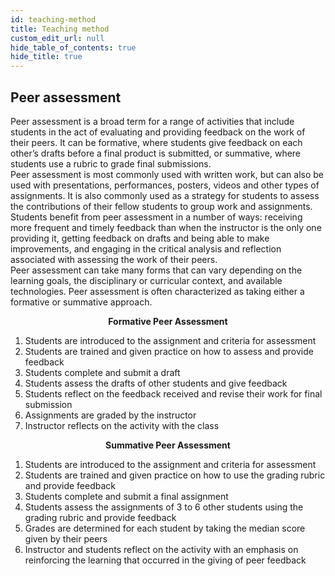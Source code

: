 ```yaml
---
id: teaching-method
title: Teaching method
custom_edit_url: null
hide_table_of_contents: true
hide_title: true
---
```


## Peer assessment

Peer assessment is a broad term for a range of activities that include students in the act of evaluating and providing feedback on the work of their peers. It can be formative, where students give feedback on each other’s drafts before a final product is submitted, or summative, where students use a rubric to grade final submissions.  
Peer assessment is most commonly used with written work, but can also be used with presentations, performances, posters, videos and other types of assignments. It is also commonly used as a strategy for students to assess the contributions of their fellow students to group work and assignments. Students benefit from peer assessment in a number of ways: receiving more frequent and timely feedback than when the instructor is the only one providing it, getting feedback on drafts and being able to make improvements, and engaging in the critical analysis and reflection associated with assessing the work of their peers.  
Peer assessment can take many forms that can vary depending on the learning goals, the disciplinary or curricular context, and available technologies. Peer assessment is often characterized as taking either a formative or summative approach.

**<center>Formative Peer Assessment</center>**

<ol>
  <li>Students are introduced to the assignment and criteria for assessment</li>
  <li>
    Students are trained and given practice on how to assess and provide
    feedback
  </li>
  <li>Students complete and submit a draft</li>
  <li>Students assess the drafts of other students and give feedback</li>
  <li>
    Students reflect on the feedback received and revise their work for final
    submission
  </li>
  <li>Assignments are graded by the instructor</li>
  <li>Instructor reflects on the activity with the class</li>
</ol>

**<center>Summative Peer Assessment</center>**

<ol>
  <li>Students are introduced to the assignment and criteria for assessment</li>
  <li>
    Students are trained and given practice on how to use the grading rubric and
    provide feedback
  </li>
  <li>Students complete and submit a final assignment</li>
  <li>
    Students assess the assignments of 3 to 6 other students using the grading
    rubric and provide feedback
  </li>
  <li>
    Grades are determined for each student by taking the median score given by
    their peers
  </li>
  <li>
    Instructor and students reflect on the activity with an emphasis on
    reinforcing the learning that occurred in the giving of peer feedback
  </li>
</ol>
